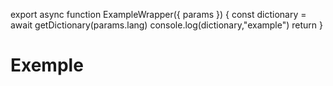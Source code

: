 
export async function ExampleWrapper({ params }) {
  const dictionary = await getDictionary(params.lang)
  console.log(dictionary,"example")
  return <Example params={params} dictionary={dictionary} />
}

# Exemple

<div className="mt-10 text-foreground">
<ExampleWrapper params={props.params} />
</div>




